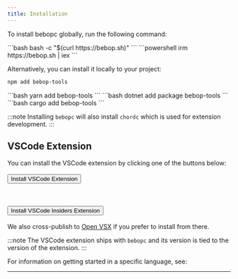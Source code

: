 ```yaml
---
title: Installation
---
```




To install bebopc globally, run the following command:

<Tabs>
  <TabItem label="bash/zsh">
  ```bash
  bash -c "$(curl https://bebop.sh)"
  ```
  </TabItem>

  <TabItem label="powershell">
  ```powershell
  irm https://bebop.sh | iex
  ```
  </TabItem>

</Tabs>


Alternatively, you can install it locally to your project:
<Tabs>
  <TabItem label="npm">
  ```bash
  npm add bebop-tools
  ```
  </TabItem>

  <TabItem label="yarn">
  ```bash
  yarn add bebop-tools
  ```
  </TabItem>

  <TabItem label="nuget">
  ```bash
  dotnet add package bebop-tools
  ```
  </TabItem>

  <TabItem label="cargo">
  ```bash
  cargo add bebop-tools
  ```
  </TabItem>

</Tabs>

:::note
Installing `bebopc` will also install `chordc` which is used for extension development.
:::


## VSCode Extension

You can install the VSCode extension by clicking one of the buttons below:
<br></br>
<a href="vscode:extension/betwixt.bebop-lang"><button>Install VSCode Extension</button></a>
<br></br>
<br></br>
<a href="vscode-insiders:extension/betwixt.bebop-lang"><button>Install VSCode Insiders Extension</button></a>
<br></br>
We also cross-publish to [Open VSX](https://open-vsx.org/extension/betwixt/bebop-lang) if you prefer to install from there.

:::note
The VSCode extension ships with `bebopc` and its version is tied to the version of the extension.
:::


For information on getting started in a specific language, see:



---
